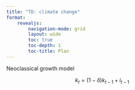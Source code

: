 ```yaml
---
title: "TD: climate change"
format:
    revealjs:
        navigation-mode: grid
        layout: wide
        toc: true
        toc-depth: 1
        toc-title: Plan
---
```


Neoclassical growth model

$$k_t = (1-\delta) k_{t-1} + i_{t-1}$$

